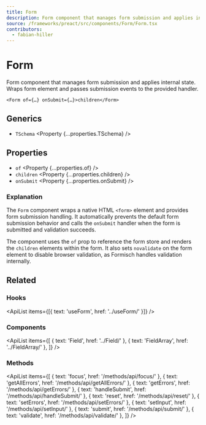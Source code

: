 ```yaml
---
title: Form
description: Form component that manages form submission and applies internal state.
source: /frameworks/preact/src/components/Form/Form.tsx
contributors:
  - fabian-hiller
---
```



# Form

Form component that manages form submission and applies internal state. Wraps form element and passes submission events to the provided handler.

```tsx
<Form of={…} onSubmit={…}>children</Form>
```

## Generics

- `TSchema` <Property {...properties.TSchema} />

## Properties

- `of` <Property {...properties.of} />
- `children` <Property {...properties.children} />
- `onSubmit` <Property {...properties.onSubmit} />

### Explanation

The `Form` component wraps a native HTML `<form>` element and provides form submission handling. It automatically prevents the default form submission behavior and calls the `onSubmit` handler when the form is submitted and validation succeeds.

The component uses the `of` prop to reference the form store and renders the `children` elements within the form. It also sets `novalidate` on the form element to disable browser validation, as Formisch handles validation internally.

## Related

### Hooks

<ApiList items={[{ text: 'useForm', href: '../useForm/' }]} />

### Components

<ApiList
  items={[
    { text: 'Field', href: '../Field/' },
    { text: 'FieldArray', href: '../FieldArray/' },
  ]}
/>

### Methods

<ApiList
  items={[
    { text: 'focus', href: '/methods/api/focus/' },
    { text: 'getAllErrors', href: '/methods/api/getAllErrors/' },
    { text: 'getErrors', href: '/methods/api/getErrors/' },
    { text: 'handleSubmit', href: '/methods/api/handleSubmit/' },
    { text: 'reset', href: '/methods/api/reset/' },
    { text: 'setErrors', href: '/methods/api/setErrors/' },
    { text: 'setInput', href: '/methods/api/setInput/' },
    { text: 'submit', href: '/methods/api/submit/' },
    { text: 'validate', href: '/methods/api/validate/' },
  ]}
/>

